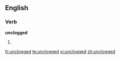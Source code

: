 ==English==

===Verb===
'''unclogged'''

# {{en-past of|unclog}}

[[fr:unclogged]]
[[te:unclogged]]
[[vi:unclogged]]
[[zh:unclogged]]